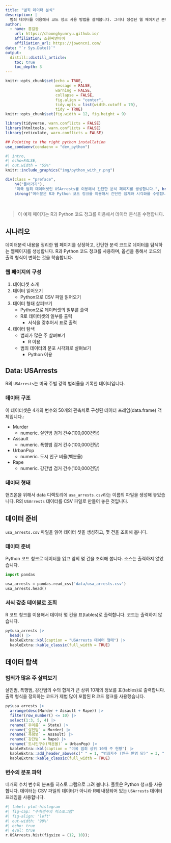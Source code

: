 ```yaml
---
title: "범죄 데이터 분석"
description: |
  범죄 데이터를 이용해서 코드 청크 사용 방법을 살펴봅니다. 그러나 생성된 웹 페이지만 본다면 단순한 데이터 분석에 대한 페이지로 인식됩니다.
author:
  - name: 홍길동 
    url: https://choonghyunryu.github.io/
    affiliation: 조원씨앤아이
    affiliation_url: https://jowoncni.com/   
date: "`r Sys.Date()`"
output: 
  distill::distill_article:
    toc: true
    toc_depth: 3  
---
```


```r
knitr::opts_chunk$set(echo = TRUE, 
                      message = FALSE, 
                      warning = FALSE, 
                      collapse = FALSE,
                      fig.align = "center",
                      tidy.opts = list(width.cutoff = 70), 
                      tidy = TRUE)
knitr::opts_chunk$set(fig.width = 12, fig.height = 9)

library(tidyverse, warn.conflicts = FALSE)
library(htmltools, warn.conflicts = FALSE)
library(reticulate, warn.conflicts = FALSE)

## Pointing to the right python installation
use_condaenv(condaenv = "dev_python")
```


```r
#| intro, 
#| echo=FALSE, 
#| out.width = "55%"
knitr::include_graphics("img/python_with_r.png")
```


```r
div(class = "preface", 
    h4("들어가기"),
    "미국 범죄 데이터셋인 USArrests를 이용해서 간단한 분석 페이지를 생성합니다.", br(),
    strong("여러분은 R과 Python 코드 청크를 이용해서 간단한 집계와 시각화를 수행합니다."))
```

<br>

> 이 예제 페이지는 R과 Python 코드 청크를 이용해서 데이터 분석을 수행합니다. 

## 시나리오

데이터분석 내용을 정리한 웹 페이지를 상정하고, 간단한 분석 코드로 데이터를 탐색하는 웹페이지를 생성합니다.
R과 Python 코드 청크를 사용하며, 옵션을 통해서 코드의 출력 형식이 변하는 것을 학습합니다.

### 웹 페이지의 구성

1. 데이터셋 소개
1. 데이터 읽어오기
    - Python으로 CSV 파일 읽어오기
1. 데이터 형태 살펴보기
    - Python으로 데이터셋의 일부를 출력
    - R로 데이터셋의 일부를 출력
        - 서식을 갖추어서 표로 출력
1. 데이터 탐색
    - 범죄가 많은 주 살펴보기
        - R 이용
    - 범죄 데이터의 분포 시각화로 살펴보기
        - Python 이용
         

## Data: USArrests

R의 `USArrests`는 미국 주별 강력 범죄율을 기록한 데이터입니다.

### 데이터 구조

이 데이터셋은 4개의 변수와 50개의 관측치로 구성된 데이터 프레임(data.frame) 객체입니다.:

- Murder
    - numeric. 살인범 검거 건수(100,000건당)
- Assault
    - numeric. 폭행범 검거 건수(100,000건당)
- UrbanPop
    - numeric. 도시 인구 비율(백분율)
- Rape
    - numeric. 강간범 검거 건수(100,000건당)    

### 데이터 형태

핸즈온을 위해서 data 디렉토리에 `usa_arrests.csv`라는 이름의 파일을 생성해 놓았습니다. 
R의 `USArrests` 데이터를 CSV 파일로 만들어 놓은 것입니다.

## 데이터 준비

`usa_arrests.csv` 파일을 읽어 데이터 셋을 생성하고, 몇 건을 조회해 봅니다.

### 데이터 준비

Python 코드 청크로 데이터를 읽고 앞의 몇 건을 조회해 봅니다. 소스는 출력하지 않았습니다.

```python
import pandas

usa_arrests = pandas.read_csv('data/usa_arrests.csv')
usa_arrests.head()
```

### 서식 갖춘 테이블로 조회

R 코드 청크를 이용해서 데이터 몇 건을 표(tables)로 출력합니다. 코드는 출력하지 않습니다.

```r
py$usa_arrests |> 
  head() |> 
  kableExtra::kbl(caption = "USArrests 데이터 형태") |> 
  kableExtra::kable_classic(full_width = TRUE) 
```


## 데이터 탐색

### 범죄가 많은 주 살펴보기

살인범, 폭행범, 강간범의 수의 합계가 큰 상위 10개의 정보를 표(tables)로 출력합니다.
출력 형식을 정의하는 코드가 제법 많이 포함된 R 코드 청크를 사용했습니다.

```r
py$usa_arrests |> 
  arrange(desc(Murder + Assault + Rape)) |> 
  filter(row_number() <= 10) |> 
  select(1:3, 5, 4) |> 
  rename(`주이름` = State) |>   
  rename(`살인범` = Murder) |> 
  rename(`폭행범` = Assault) |> 
  rename(`강간범` = Rape) |> 
  rename(`도시인구수(백분율)` = UrbanPop) |>   
  kableExtra::kbl(caption = "미국 범죄 상위 10개 주 현황") |> 
  kableExtra::add_header_above(c(" " = 1, "범죄자수 (인구 만명 당)" = 3, " " = 1)) |> 
  kableExtra::kable_classic(full_width = TRUE) 
```


### 변수의 분포 파악

네개의 수치 변수의 분포를 히스토 그램으로 그려 봅니다. 플롯은 Python 청크를 사용합니다. 데이터는 CSV 파일의 데이터가 아니라 R에 내장되어 있는 `USArrests` 데이터 프레임을 사용합니다.

```python
#| label: plot-histogram
#| fig-cap: "수치변수의 히스토그램"
#| fig-align: 'left'
#| out-width: '90%'
#| echo: true
#| eval: true
r.USArrests.hist(figsize = (12, 10));
```

